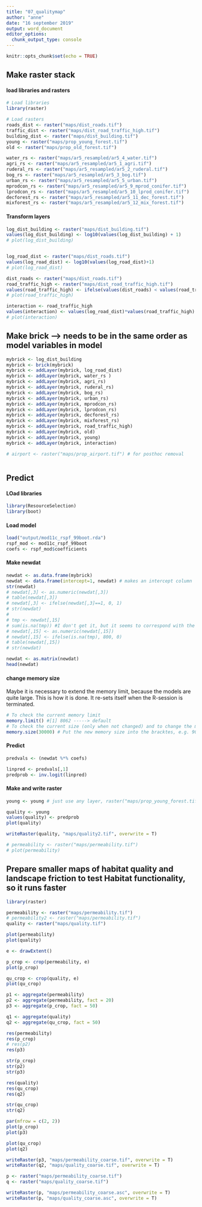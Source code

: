 ```yaml
---
title: "07_qualitymap"
author: "anne"
date: "16 september 2019"
output: word_document
editor_options: 
  chunk_output_type: console
---
```


```r
knitr::opts_chunk$set(echo = TRUE)
```

## Make raster stack 

#### load libraries and rasters
```r
# Load libraries 
library(raster)

# Load rasters 
roads_dist <- raster("maps/dist_roads.tif")
traffic_dist <- raster("maps/dist_road_traffic_high.tif")
building_dist <- raster("maps/dist_building.tif")
young <- raster("maps/prop_young_forest.tif")
old <- raster("maps/prop_old_forest.tif")

water_rs <- raster("maps/ar5_resampled/ar5_4_water.tif")
agri_rs <- raster("maps/ar5_resampled/ar5_1_agri.tif")
ruderal_rs <- raster("maps/ar5_resampled/ar5_2_ruderal.tif")
bog_rs <- raster("maps/ar5_resampled/ar5_3_bog.tif")
urban_rs <- raster("maps/ar5_resampled/ar5_5_urban.tif")
mprodcon_rs <- raster("maps/ar5_resampled/ar5_9_mprod_conifer.tif")
lprodcon_rs <- raster("maps/ar5_resampled/ar5_10_lprod_conifer.tif")
decforest_rs <- raster("maps/ar5_resampled/ar5_11_dec_forest.tif")
mixforest_rs <- raster("maps/ar5_resampled/ar5_12_mix_forest.tif")

```

#### Transform layers 
```r

log_dist_building <- raster("maps/dist_building.tif")
values(log_dist_building) <- log10(values(log_dist_building) + 1)
# plot(log_dist_building)


log_road_dist <- raster("maps/dist_roads.tif")
values(log_road_dist) <- log10(values(log_road_dist)+1)
# plot(log_road_dist)

dist_roads <- raster("maps/dist_roads.tif")
road_traffic_high <- raster("maps/dist_road_traffic_high.tif")
values(road_traffic_high) <- ifelse(values(dist_roads) < values(road_traffic_high),0,1)
# plot(road_traffic_high)

interaction <- road_traffic_high
values(interaction) <- values(log_road_dist)*values(road_traffic_high)
# plot(interaction)


```



## Make brick --> needs to be in the same order as model variables in model
```r
mybrick <- log_dist_building
mybrick <- brick(mybrick)
mybrick <- addLayer(mybrick, log_road_dist)
mybrick <- addLayer(mybrick, water_rs )
mybrick <- addLayer(mybrick, agri_rs)
mybrick <- addLayer(mybrick, ruderal_rs)
mybrick <- addLayer(mybrick, bog_rs)
mybrick <- addLayer(mybrick, urban_rs)
mybrick <- addLayer(mybrick, mprodcon_rs)
mybrick <- addLayer(mybrick, lprodcon_rs)
mybrick <- addLayer(mybrick, decforest_rs)
mybrick <- addLayer(mybrick, mixforest_rs)
mybrick <- addLayer(mybrick, road_traffic_high)
mybrick <- addLayer(mybrick, old)
mybrick <- addLayer(mybrick, young)
mybrick <- addLayer(mybrick, interaction)

# airport <- raster("maps/prop_airport.tif") # for posthoc removal



```



## Predict

#### LOad libraries
```r
library(ResourceSelection)
library(boot)
```

#### Load model
```r
load("output/mod11c_rspf_99boot.rda")
rspf_mod <- mod11c_rspf_99boot
coefs <- rspf_mod$coefficients
```

#### Make newdat
```r
newdat <- as.data.frame(mybrick)
newdat <- data.frame(intercept=1, newdat) # makes an intercept column
str(newdat)
# newdat[,3] <- as.numeric(newdat[,3])
# table(newdat[,3])
# newdat[,3] <- ifelse(newdat[,3]==1, 0, 1)
# str(newdat)
# 
# tmp <- newdat[,15]
# sum(is.na(tmp)) #I don't get it, but it seems to correspond with the values of 800
# newdat[,15] <- as.numeric(newdat[,15])
# newdat[,15] <- ifelse(is.na(tmp), 800, 0)
# table(newdat[,15])
# str(newdat)

newdat <- as.matrix(newdat)
head(newdat)

```

#### change memory size  
Maybe it is necessary to extend the memory limit, because the models are quite large.
This is how it is done. It re-sets itself when the R-session is terminated.
```r
# To check the current memory limit
memory.limit() #[1] 8062 -----> default
# To check the current size (only when not changed) and to change the memory limit
memory.size(30000) # Put the new memory size into the bracktes, e.g. 9000
```
  

#### Predict
```r
predvals <- (newdat %*% coefs)

linpred <- predvals[,1]
predprob <- inv.logit(linpred)

```

#### Make and write raster
```r
young <- young # just use any layer, raster("maps/prop_young_forest.tif")

quality <- young
values(quality) <- predprob
plot(quality)

writeRaster(quality, "maps/quality2.tif", overwrite = T)

# permeability <- raster("maps/permeability.tif")
# plot(permeability)

```





## Prepare smaller maps of habitat quality and landscape friction to test Habitat functionality, so it runs faster

```r
library(raster)

permeability <- raster("maps/permeability.tif")
# permeability2 <- raster("maps/permeability.tif")
quality <- raster("maps/quality.tif")

```

```r
plot(permeability)
plot(quality)

e <- drawExtent()

p_crop <- crop(permeability, e)
plot(p_crop)

qu_crop <- crop(quality, e)
plot(qu_crop)

```


```r

p1 <- aggregate(permeability)
p2 <- aggregate(permeability, fact = 20)
p3 <- aggregate(p_crop, fact = 50)

q1 <- aggregate(quality)
q2 <- aggregate(qu_crop, fact = 50)

```

```r
res(permeability)
res(p_crop)
# res(p2)
res(p3)

str(p_crop)
str(p2)
str(p3)

res(quality)
res(qu_crop)
res(q2)

str(qu_crop)
str(q2)

```


```r

par(mfrow = c(2, 2))
plot(p_crop)
plot(p3)

plot(qu_crop)
plot(q2)


```

```r
writeRaster(p3, "maps/permeability_coarse.tif", overwrite = T)
writeRaster(q2, "maps/quality_coarse.tif", overwrite = T)

```

```r
p <- raster("maps/permeability_coarse.tif")
q <- raster("maps/quality_coarse.tif")

writeRaster(p, "maps/permeability_coarse.asc", overwrite = T)
writeRaster(p, "maps/quality_coarse.asc", overwrite = T)

```

